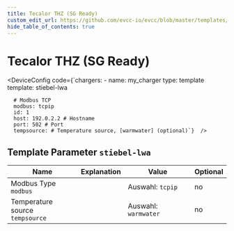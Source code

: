 ```yaml
---
title: Tecalor THZ (SG Ready)
custom_edit_url: https://github.com/evcc-io/evcc/blob/master/templates/definition/charger/stiebel-lwa.yaml
hide_table_of_contents: true
---
```



# Tecalor THZ (SG Ready)

<div className="device-detail-container">
  <div className="device-detail-content">
    <DeviceFeatures features="" />

<DeviceConfig code={`chargers:
    - name: my_charger
      type: template
      template: stiebel-lwa
      
      # Modbus TCP
      modbus: tcpip
      id: 1
      host: 192.0.2.2 # Hostname
      port: 502 # Port
      tempsource: # Temperature source, [warmwater] (optional)`}  />
  </div>
  <div className="device-detail-icon">
    <evcc-icon
      type="charger"
      name="tecalor-thz-sg-ready"
      size="400px"
      alt="Tecalor THZ (SG Ready)"
      className="device-detail-icon-img"
    ></evcc-icon>
  </div>
</div>

## Template Parameter `stiebel-lwa`

| Name | Explanation | Value | Optional |
|-----------|-------------|-------|----------|
| Modbus Type<br/>`modbus` |  | Auswahl: `tcpip` | no |
| Temperature source<br/>`tempsource` |  | Auswahl: `warmwater` | no |

